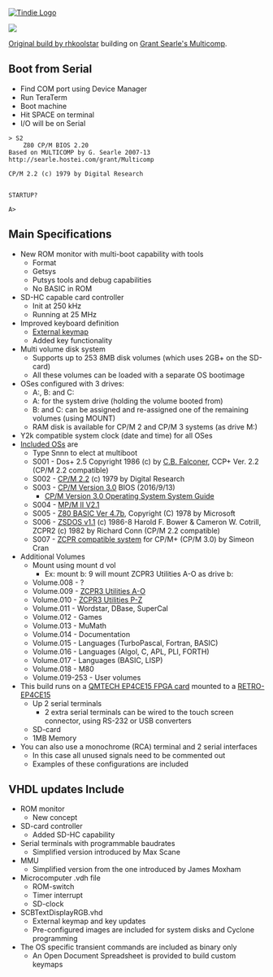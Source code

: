<a href="https://www.tindie.com/products/land_boards/retrocomputer-fpga-card-pcb-only/" >
<img src="http://land-boards.com/tindie/tindie-larges-v2.png" alt="Tindie Logo">
</img></a> 

<img src="http://land-boards.com/blwiki/images/8/8f/RETRO-EP4CE15-REV4-BLACK-P1464-720PX.jpg"></img>

[https://www.retrobrewcomputers.org/doku.php?id=builderpages:rhkoolstar:mc-2g-1024 Original build by rhkoolstar] building on  [http://searle.x10host.com/Multicomp/index.html Grant Searle's Multicomp].

== Boot from Serial ==

* Find COM port using Device Manager
* Run TeraTerm
* Boot machine
* Hit SPACE on terminal
* I/O will be on Serial
<pre>
> S2
    Z80 CP/M BIOS 2.20
Based on MULTICOMP by G. Searle 2007-13
http://searle.hostei.com/grant/Multicomp

CP/M 2.2 (c) 1979 by Digital Research


STARTUP?

A>
</pre>

== Main Specifications ==

* New ROM monitor with multi-boot capability with tools
** Format
** Getsys
** Putsys tools and debug capabilities
** No BASIC in ROM
* SD-HC capable card controller
** Init at 250 kHz
** Running at 25 MHz
* Improved keyboard definition
** [https://github.com/douggilliland/MultiComp/tree/master/MultiComp_On_RETRO-EP4CE15/Multicomp-MPM/Components/TERMINAL External keymap]
** Added key functionality
* Multi volume disk system
** Supports up to 253 8MB disk volumes (which uses 2GB+ on the SD-card)
** All these volumes can be loaded with a separate OS bootimage
* OSes configured with 3 drives: 
** A:, B: and C:
** A: for the system drive (holding the volume booted from)
** B: and C: can be assigned and re-assigned one of the remaining volumes (using MOUNT)
** RAM disk is available for CP/M 2 and CP/M 3 systems (as drive M:)
* Y2k compatible system clock (date and time) for all OSes
* [https://retrobrewcomputers.org/lib/exe/fetch.php?media=builderpages:rhkoolstar:mc-2g-1024.zip Included OSs] are
** Type Snnn to elect at multiboot
** S001 - Dos+ 2.5  Copyright 1986 (c) by [http://cpmarchives.classiccmp.org/cpm/mirrors/cbfalconer.home.att.net/download/index.htm C.B. Falconer], CCP+ Ver. 2.2 (CP/M 2.2 compatible)
** S002 - [https://github.com/douggilliland/Retro-Computers/blob/master/Z80/Software/Manuals/CPM%202.2%20manual.pdf CP/M 2.2] (c) 1979 by Digital Research
** S003 - [http://www.cpm.z80.de/manuals/cpm3-usr.pdf CP/M Version 3.0] BIOS (2016/9/13)
*** [http://www.cpm.z80.de/manuals/cpm3-sys.pdf CP/M Version 3.0 Operating System System Guide]
** S004 - [https://github.com/douggilliland/Retro-Computers/blob/master/Z80/Software/Manuals/MPM_II_2.1_Release_Notes_1982.pdf MP/M II V2.1]
** S005 - [http://searle.wales/z80/SimpleZ80.html Z80 BASIC Ver 4.7b], Copyright (C) 1978 by Microsoft
** S006 - [https://github.com/douggilliland/Retro-Computers/blob/master/Z80/Software/Manuals/zsdos.pdf ZSDOS v1.1] (c) 1986-8 Harold F. Bower & Cameron W. Cotrill, ZCPR2 (c) 1982 by Richard Conn (CP/M 2.2 compatible) 
** S007 - [https://github.com/douggilliland/Retro-Computers/blob/master/Z80/Software/Manuals/zcpr3_the_manual.pdf ZCPR compatible system] for CP/M+ (CP/M 3.0) by Simeon Cran
* Additional Volumes
** Mount using mount d vol
*** Ex: mount b: 9 will mount ZCPR3 Utilities A-O as drive b:
** Volume.008 - ?
** Volume.009 - [https://github.com/douggilliland/MultiComp/blob/master/MultiComp_On_RETRO-EP4CE15/Multicomp-MPM/ZCPR3_Utilities_A_O.txt ZCPR3 Utilities A-O]
** Volume.010 - [https://github.com/douggilliland/MultiComp/blob/master/MultiComp_On_RETRO-EP4CE15/Multicomp-MPM/ZCPR3_Utilities_P_Z.txt ZCPR3 Utilities P-Z]
** Volume.011 - Wordstar, DBase, SuperCal
** Volume.012 - Games
** Volume.013 - MuMath
** Volume.014 - Documentation
** Volume.015 - Languages (TurboPascal, Fortran, BASIC)
** Volume.016 - Languages (Algol, C, APL, PLI, FORTH)
** Volume.017 - Languages (BASIC, LISP)
** Volume.018 - M80
** Volume.019-253 - User volumes
* This build runs on a [https://www.aliexpress.com/item/32949281189.html?spm=a2g0o.productlist.0.0.23c6239dgIvRTF&algo_pvid=18ecb5a7-9379-4a8d-9987-d234c882a467&algo_expid=18ecb5a7-9379-4a8d-9987-d234c882a467-2&btsid=0b0a555c16163265169281511efa18&ws_ab_test=searchweb0_0,searchweb201602_,searchweb201603_ QMTECH EP4CE15 FPGA card] mounted to a [http://land-boards.com/blwiki/index.php?title=RETRO-EP4CE15 RETRO-EP4CE15]
** Up 2 serial terminals
*** 2 extra serial terminals can be wired to the touch screen connector, using RS-232 or USB converters
** SD-card
** 1MB Memory
* You can also use a monochrome (RCA) terminal and 2 serial interfaces
** In this case all unused signals need to be commented out
** Examples of these configurations are included

== VHDL updates Include ==

* ROM monitor
** New concept
* SD-card controller
** Added SD-HC capability
* Serial terminals with programmable baudrates 
** Simplified version introduced by Max Scane
* MMU
** Simplified version from the one introduced by James Moxham
* Microcomputer .vdh file
** ROM-switch
** Timer interrupt
** SD-clock
* SCBTextDisplayRGB.vhd
** External keymap and key updates
** Pre-configured images are included for system disks and Cyclone programming
* The OS specific transient commands are included as binary only
** An Open Document Spreadsheet is provided to build custom keymaps

